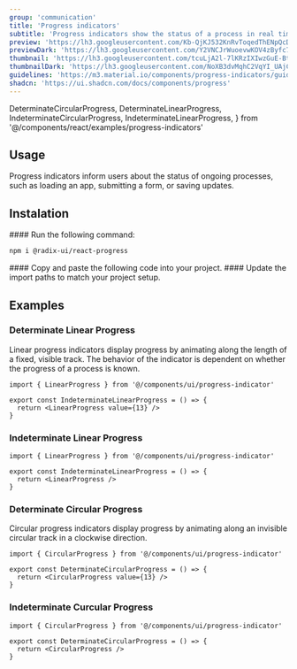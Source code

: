 ```yaml
---
group: 'communication'
title: 'Progress indicators'
subtitle: 'Progress indicators show the status of a process in real time'
preview: 'https://lh3.googleusercontent.com/Kb-QjKJ532KnRvToqedThENpQcDJMT8OIO3fKBWNCQZPJzQvGO76gYJqEWo6v97CfdgdbN7C4WnvIxM3bzs8CN_OqzwrCmfdhNSpovaEYvla82scne0=s0'
previewDark: 'https://lh3.googleusercontent.com/Y2VNCJrWuoevwKOV4zByfc7PUvDB78JViJ-r4sqY_E85c_MVHT3skX3BMjLNUg1ma8cdhcgxgkWX8l-LcIarlvmjGGuN2MchkYw-HWibJ7PPBbQLYGQ=s0'
thumbnail: 'https://lh3.googleusercontent.com/tcuLjA2l-7lKRzIXIwzGuE-BttwARTlkKsgZ0nHAd-farsz48gN10m2_tMRhRbA98KIghPcjmIVfBNhicXW63k65Oz9xNaV7zYpUyKRRcZKFAW0IxIY=w2400'
thumbnailDark: 'https://lh3.googleusercontent.com/NoXB3dvMqhC2VqYI_UAjCnfemj68xsMmKaJWh1qkCCMlf0vIhMzHcs4OhOv_C2Y7wVLzBk5HsVouyHK6GTq3iZkpvm_lm0iRn8EyZDd9udqM86gA7g=w2400'
guidelines: 'https://m3.material.io/components/progress-indicators/guidelines'
shadcn: 'https://ui.shadcn.com/docs/components/progress'
---
```


  DeterminateCircularProgress,
  DeterminateLinearProgress,
  IndeterminateCircularProgress,
  IndeterminateLinearProgress,
} from '@/components/react/examples/progress-indicators'

## Usage

Progress indicators inform users about the status of ongoing processes, such as loading an app, submitting a form, or saving updates.

## Instalation

<Steps>

<Step>
#### Run the following command:

```bash
npm i @radix-ui/react-progress
```

</Step>

<Step>
  #### Copy and paste the following code into your project.
  <ComponentSource name="progress-indicator" />
</Step>

<Step>
#### Update the import paths to match your project setup.

</Step>

</Steps>

## Examples

### Determinate Linear Progress

Linear progress indicators display progress by animating along the length of a fixed, visible track. The behavior of the indicator is dependent on whether the progress of a process is known.

<ComponentContainer>
  <DeterminateLinearProgress slot='preview' client:visible/>

```tsx
import { LinearProgress } from '@/components/ui/progress-indicator'

export const IndeterminateLinearProgress = () => {
  return <LinearProgress value={13} />
}
```

</ComponentContainer>

### Indeterminate Linear Progress

<ComponentContainer>
  <IndeterminateLinearProgress slot='preview' client:visible/>

```tsx
import { LinearProgress } from '@/components/ui/progress-indicator'

export const IndeterminateLinearProgress = () => {
  return <LinearProgress />
}
```

</ComponentContainer>

### Determinate Circular Progress

Circular progress indicators display progress by animating along an invisible circular track in a clockwise direction.

<ComponentContainer>
<DeterminateCircularProgress slot='preview' client:visible/>

```tsx
import { CircularProgress } from '@/components/ui/progress-indicator'

export const DeterminateCircularProgress = () => {
  return <CircularProgress value={13} />
}
```

</ComponentContainer>

### Indeterminate Curcular Progress

<ComponentContainer>
<IndeterminateCircularProgress slot='preview' client:visible/>

```tsx
import { CircularProgress } from '@/components/ui/progress-indicator'

export const DeterminateCircularProgress = () => {
  return <CircularProgress />
}
```

</ComponentContainer>
